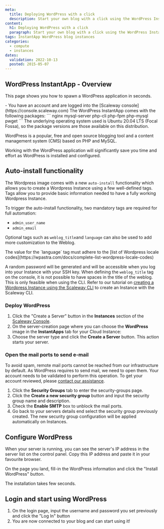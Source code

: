 ```yaml
---
meta:
  title: Deploying WordPress with a click
  description: Start your own blog with a click using the WordPress InstantApp.
content:
  h1: Deploying WordPress with a click
  paragraph: Start your own blog with a click using the WordPress InstantApp.
tags: InstantApp WordPress blog instances
categories:
  - compute
  - instances
dates:
  validation: 2022-10-13
  posted: 2015-05-07
---
```


## WordPress InstantApp - Overview

This page shows you how to spawn a WordPress application in seconds.

<Macro id="iam-requirements" />
 
<Message type="requirement">
  - You have an account and are logged into the [Scaleway console](https://console.scaleway.com)
</Message>

<Message type="note">
  The WordPress InstantApp comes with the following packages:
  ```
  nginx
  mysql-server
  php-cli
  php-fpm
  php-mysql
  pwget
  ```
  The underlying operating system used is Ubuntu 20.04 LTS (Focal Fossa), so the package versions are those available on this distribution.
</Message>

WordPress is a popular, free and open source blogging tool and a content management system (CMS) based on PHP and MySQL.

Working with the WordPress application will significantly save you time and effort as WordPress is installed and configured.


## Auto-install functionality

The Wordpress image comes with a new `auto-install` functionality which allows you to create a Wordpress Instance using a few well-defined tags.  
Tags allow you to provide basic information needed to have a fully working Wordpress Instance. 

To trigger the auto-install functionality, two mandatory tags are required for full automation: 

- `admin_user_name`
- `admin_email`

Optional tags such as `weblog_title`and `language` can also be used to add more customization to the Weblog. 

<Message type="note">
  The value for the `language` tag must adhere to the [list of Wordpress locale codes](https://wpastra.com/docs/complete-list-wordpress-locale-codes)
</Message>

A random password will be generated and will be accessible when you log into your Instance with your SSH key.
When defining the `weblog_title` tag on the console, it is not possible to have spaces in the title of the weblog. This is only feasible when using the CLI. Refer to our tutorial on [creating a Wordpress Instance using the Scaleway CLI](/tutorials/create-wordpress-instances-cli) to create an Instance with the Scaleway CLI. 

### Deploy WordPress

1. Click the "Create a Server" button in the **Instances** section of the [Scaleway Console](https://console.stg.frt.internal.scaleway.com/instance/servers).
    <Lightbox src="scaleway-nc-new-server.webp" alt="" />
2. On the server-creation page where you can choose the **WordPress** image in the **InstantApps** tab for your Cloud Instance:
    <Lightbox src="scaleway-nc-instantapps.webp" alt="" />
3. Choose the server type and click the **Create a Server** button. This action starts your server.

### Open the mail ports to send e-mail

To avoid spam, remote mail ports cannot be reached from our infrastructure by default. As WordPress requires to send mail, we need to open them. Your account needs to be validated to perform this operation. To get your account reviewed, please [contact our assistance](https://console.scaleway.com/support/).

1. Click the **Security Groups** tab to enter the security-groups page.
2. Click the **Create a new security group** button and input the security group name and description.
    <Lightbox src="scaleway-nc-new-sg.webp" alt="" />
3. Check the **Enable SMTP** box to unblock the mail ports.
    <Lightbox src="scaleway-nc-enable-smtp.webp" alt="" />
4. Go back to your servers details end select the security group previously created.
    <Message type="tip">
      The new security group configuration will be applied automatically on Instances.
    </Message>

## Configure WordPress

When your server is running, you can see the server's IP address in the server list on the control panel. Copy this IP address and paste it in your favourite browser.

On the page you land, fill-in the WordPress information and click the "Install WordPress" button.

<Lightbox src="scaleway-wp-configuration.webp" alt="" />

<Message type="note">
  The installation takes few seconds.
</Message>

## Login and start using WordPress

1. On the login page, input the username and password you set previously and click the "Log In" button
    <Lightbox src="scaleway-wplogin.webp" alt="" />
2. You are now connected to your blog and can start using it!
    <Lightbox src="scaleway-wp.webp" alt="" />